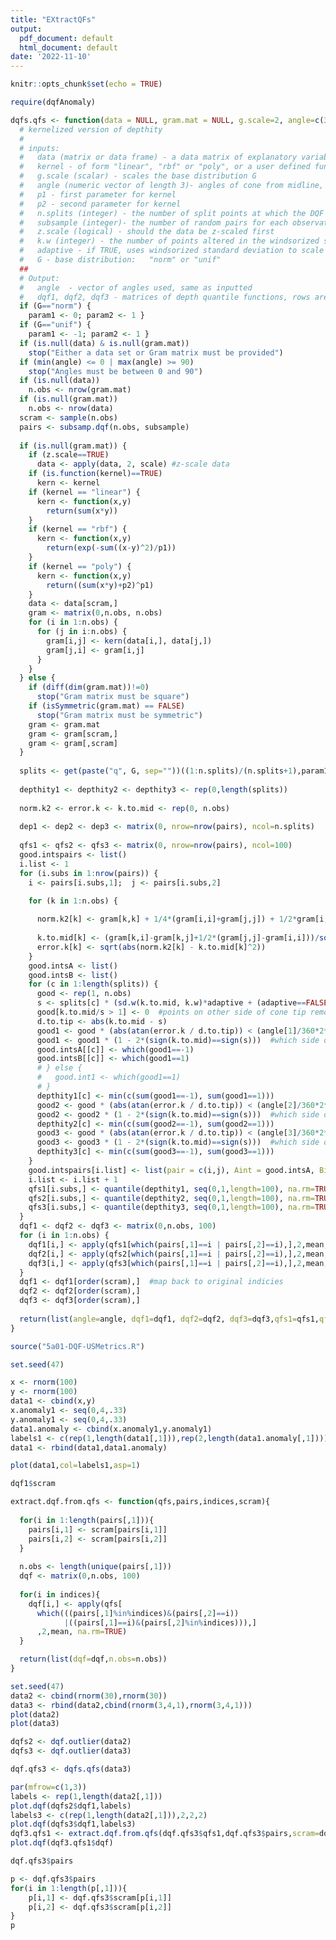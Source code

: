 ```yaml
---
title: "EXtractQFs"
output:
  pdf_document: default
  html_document: default
date: '2022-11-10'
---
```


```r
knitr::opts_chunk$set(echo = TRUE)
```

```r
require(dqfAnomaly)
```

```r
dqfs.qfs <- function(data = NULL, gram.mat = NULL, g.scale=2, angle=c(30,45,60), kernel="linear", p1=1, p2=0, n.splits=100, subsample=50, z.scale=TRUE, k.w=3, adaptive=TRUE, G="norm") {
  # kernelized version of depthity
  # 
  # inputs: 
  #   data (matrix or data frame) - a data matrix of explanatory variables
  #   kernel - of form "linear", "rbf" or "poly", or a user defined function 
  #   g.scale (scalar) - scales the base distribution G
  #   angle (numeric vector of length 3)- angles of cone from midline, must live between 0 and 90
  #   p1 - first parameter for kernel
  #   p2 - second parameter for kernel
  #   n.splits (integer) - the number of split points at which the DQF is computed
  #   subsample (integer)- the number of random pairs for each observation
  #   z.scale (logical) - should the data be z-scaled first
  #   k.w (integer) - the number of points altered in the windsorized standard deviation
  #   adaptive - if TRUE, uses windsorized standard deviation to scale base distribution
  #   G - base distribution:   "norm" or "unif"
  ##
  # Output:
  #   angle  - vector of angles used, same as inputted
  #   dqf1, dqf2, dqf3 - matrices of depth quantile functions, rows are observations
  if (G=="norm") {
    param1 <- 0; param2 <- 1 }
  if (G=="unif") {
    param1 <- -1; param2 <- 1 }
  if (is.null(data) & is.null(gram.mat)) 
    stop("Either a data set or Gram matrix must be provided")
  if (min(angle) <= 0 | max(angle) >= 90) 
    stop("Angles must be between 0 and 90")
  if (is.null(data))
    n.obs <- nrow(gram.mat)
  if (is.null(gram.mat))
    n.obs <- nrow(data)
  scram <- sample(n.obs)
  pairs <- subsamp.dqf(n.obs, subsample)
  
  if (is.null(gram.mat)) {  
    if (z.scale==TRUE)
      data <- apply(data, 2, scale) #z-scale data
    if (is.function(kernel)==TRUE)
      kern <- kernel
    if (kernel == "linear") {
      kern <- function(x,y)
        return(sum(x*y))
    }
    if (kernel == "rbf") {
      kern <- function(x,y)
        return(exp(-sum((x-y)^2)/p1))
    }             
    if (kernel == "poly") {
      kern <- function(x,y)
        return((sum(x*y)+p2)^p1)
    }
    data <- data[scram,]
    gram <- matrix(0,n.obs, n.obs)
    for (i in 1:n.obs) {
      for (j in i:n.obs) {
        gram[i,j] <- kern(data[i,], data[j,])
        gram[j,i] <- gram[i,j]
      }
    }
  } else {
    if (diff(dim(gram.mat))!=0)
      stop("Gram matrix must be square")
    if (isSymmetric(gram.mat) == FALSE)
      stop("Gram matrix must be symmetric")
    gram <- gram.mat
    gram <- gram[scram,]
    gram <- gram[,scram]
  }
  
  splits <- get(paste("q", G, sep=""))((1:n.splits)/(n.splits+1),param1, param2) * g.scale
  
  depthity1 <- depthity2 <- depthity3 <- rep(0,length(splits))
  
  norm.k2 <- error.k <- k.to.mid <- rep(0, n.obs)
  
  dep1 <- dep2 <- dep3 <- matrix(0, nrow=nrow(pairs), ncol=n.splits)
  
  qfs1 <- qfs2 <- qfs3 <- matrix(0, nrow=nrow(pairs), ncol=100)
  good.intspairs <- list()
  i.list <- 1
  for (i.subs in 1:nrow(pairs)) {
    i <- pairs[i.subs,1];  j <- pairs[i.subs,2]
    
    for (k in 1:n.obs) {

      norm.k2[k] <- gram[k,k] + 1/4*(gram[i,i]+gram[j,j]) + 1/2*gram[i,j]-gram[k,i]-gram[k,j]
      
      k.to.mid[k] <- (gram[k,i]-gram[k,j]+1/2*(gram[j,j]-gram[i,i]))/sqrt(gram[i,i]+gram[j,j]-2*gram[i,j])
      error.k[k] <- sqrt(abs(norm.k2[k] - k.to.mid[k]^2))
    }
    good.intsA <- list()
    good.intsB <- list()
    for (c in 1:length(splits)) {
      good <- rep(1, n.obs)
      s <- splits[c] * (sd.w(k.to.mid, k.w)*adaptive + (adaptive==FALSE)) 
      good[k.to.mid/s > 1] <- 0  #points on other side of cone tip removed
      d.to.tip <- abs(k.to.mid - s)
      good1 <- good * (abs(atan(error.k / d.to.tip)) < (angle[1]/360*2*pi))  #points outside of cone removed
      good1 <- good1 * (1 - 2*(sign(k.to.mid)==sign(s)))  #which side of midpoint are they on
      good.intsA[[c]] <- which(good1==-1)   
      good.intsB[[c]] <- which(good1==1)   
      # } else {
      #   good.int1 <- which(good1==1)
      # }
      depthity1[c] <- min(c(sum(good1==-1), sum(good1==1)))
      good2 <- good * (abs(atan(error.k / d.to.tip)) < (angle[2]/360*2*pi))  #points outside of cone removed
      good2 <- good2 * (1 - 2*(sign(k.to.mid)==sign(s)))  #which side of midpoint are they on
      depthity2[c] <- min(c(sum(good2==-1), sum(good2==1)))
      good3 <- good * (abs(atan(error.k / d.to.tip)) < (angle[3]/360*2*pi))  #points outside of cone removed
      good3 <- good3 * (1 - 2*(sign(k.to.mid)==sign(s)))  #which side of midpoint are they on
      depthity3[c] <- min(c(sum(good3==-1), sum(good3==1)))
    }
    good.intspairs[i.list] <- list(pair = c(i,j), Aint = good.intsA, Bint = good.intsB) 
    i.list <- i.list + 1
    qfs1[i.subs,] <- quantile(depthity1, seq(0,1,length=100), na.rm=TRUE)
    qfs2[i.subs,] <- quantile(depthity2, seq(0,1,length=100), na.rm=TRUE)
    qfs3[i.subs,] <- quantile(depthity3, seq(0,1,length=100), na.rm=TRUE)
  }
  dqf1 <- dqf2 <- dqf3 <- matrix(0,n.obs, 100)
  for (i in 1:n.obs) {
    dqf1[i,] <- apply(qfs1[which(pairs[,1]==i | pairs[,2]==i),],2,mean, na.rm=TRUE)
    dqf2[i,] <- apply(qfs2[which(pairs[,1]==i | pairs[,2]==i),],2,mean, na.rm=TRUE)
    dqf3[i,] <- apply(qfs3[which(pairs[,1]==i | pairs[,2]==i),],2,mean, na.rm=TRUE)
  }
  dqf1 <- dqf1[order(scram),]  #map back to original indicies
  dqf2 <- dqf2[order(scram),]
  dqf3 <- dqf3[order(scram),]
  
  return(list(angle=angle, dqf1=dqf1, dqf2=dqf2, dqf3=dqf3,qfs1=qfs1,qfs2=qfs2,qfs3=qfs3,pairs=pairs,scram=scram))
}
```

```r
source("5a01-DQF-USMetrics.R")
```

```r
set.seed(47)

x <- rnorm(100)
y <- rnorm(100)
data1 <- cbind(x,y)
x.anomaly1 <- seq(0,4,.33)
y.anomaly1 <- seq(0,4,.33)
data1.anomaly <- cbind(x.anomaly1,y.anomaly1)
labels1 <- c(rep(1,length(data1[,1])),rep(2,length(data1.anomaly[,1])))
data1 <- rbind(data1,data1.anomaly)

plot(data1,col=labels1,asp=1)
```

```r
dqf1$scram
```

```r
extract.dqf.from.qfs <- function(qfs,pairs,indices,scram){
  
  for(i in 1:length(pairs[,1])){
    pairs[i,1] <- scram[pairs[i,1]]
    pairs[i,2] <- scram[pairs[i,2]]
  }
  
  n.obs <- length(unique(pairs[,1]))
  dqf <- matrix(0,n.obs, 100)
  
  for(i in indices){
    dqf[i,] <- apply(qfs[
      which(((pairs[,1]%in%indices)&(pairs[,2]==i))
            |((pairs[,1]==i)&(pairs[,2]%in%indices))),]
      ,2,mean, na.rm=TRUE)
  }

  return(list(dqf=dqf,n.obs=n.obs))
}
```

```r
set.seed(47)
data2 <- cbind(rnorm(30),rnorm(30))
data3 <- rbind(data2,cbind(rnorm(3,4,1),rnorm(3,4,1)))
plot(data2)
plot(data3)
```

```r
dqfs2 <- dqf.outlier(data2)
dqfs3 <- dqf.outlier(data3)
```

```r
dqf.qfs3 <- dqfs.qfs(data3)
```

```r
par(mfrow=c(1,3))
labels <- rep(1,length(data2[,1]))
plot.dqf(dqfs2$dqf1,labels)
labels3 <- c(rep(1,length(data2[,1])),2,2,2)
plot.dqf(dqfs3$dqf1,labels3)
dqf3.qfs1 <- extract.dqf.from.qfs(dqf.qfs3$qfs1,dqf.qfs3$pairs,scram=dqf.qfs3$scram,1:30)
plot.dqf(dqf3.qfs1$dqf)
```

```r
dqf.qfs3$pairs
```

```r
p <- dqf.qfs3$pairs
for(i in 1:length(p[,1])){
    p[i,1] <- dqf.qfs3$scram[p[i,1]]
    p[i,2] <- dqf.qfs3$scram[p[i,2]]
}
p
```










